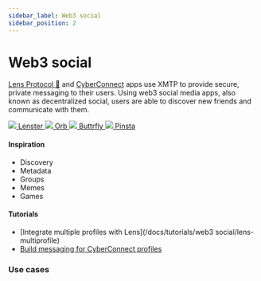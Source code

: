 ```yaml
---
sidebar_label: Web3 social
sidebar_position: 2
---
```



# Web3 social

[Lens Protocol 🌿](https://docs.lens.xyz/) and [CyberConnect](https://cyberconnect.hashnode.dev/) apps use XMTP to provide secure, private messaging to their users. Using web3 social media apps, also known as decentralized social, users are able to discover new friends and communicate with them.

<div class="chain-list white">
  <a href="https://lenster.xyz/" class="chain-item">
    <img src={lenster} />
    <span>Lenster</span>
  </a>
  <a href="https://orb.ac/" class="chain-item">
    <img src={orb} />
    <span>Orb</span>
  </a>
  <a href="https://buttrfly.app/" class="chain-item">
    <img src={buttrfly} />
    <span>Buttrfly</span>
  </a>
  <a href="https://pinsta.xyz/" class="chain-item">
    <img src={pinsta} />
    <span>Pinsta</span>
  </a>
</div>

#### Inspiration

- Discovery
- Metadata
- Groups
- Memes
- Games

#### Tutorials

- [Integrate multiple profiles with Lens](/docs/tutorials/web3 social/lens-multiprofile)
- [Build messaging for CyberConnect profiles](/docs/tutorials/cyberconnect)

### Use cases


<Usecases />
